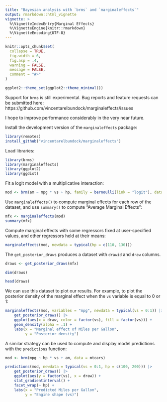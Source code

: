 ```yaml
---
title: "Bayesian analysis with `brms` and `marginaleffects`"
output: rmarkdown::html_vignette
vignette: >
  %\VignetteIndexEntry{Marginal Effects}
  %\VignetteEngine{knitr::rmarkdown}
  %\VignetteEncoding{UTF-8}
---
```


```r
knitr::opts_chunk$set(
  collapse = TRUE,
  fig.width = 6,
  fig.asp = .4,
  warning = FALSE,
  message = FALSE,
  comment = "#>"
)

ggplot2::theme_set(ggplot2::theme_minimal())
```

Support for `brms` is still experimental. Bug reports and feature requests can be submitted here: https://github.com/vincentarelbundock/marginaleffects/issues

I hope to improve performance considerably in the very near future.

Install the development version of the `marginaleffects` package:

```r
library(remotes)
install_github("vincentarelbundock/marginaleffects")
```

Load libraries:

```r
library(brms)
library(marginaleffects)
library(ggplot2)
library(ggdist)
```

Fit a logit model with a multiplicative interaction:

```r
mod <- brm(am ~ mpg * vs + hp, family = bernoulli(link = "logit"), data = mtcars)
```

Use `marginaleffects()` to compute marginal effects for each row of the dataset, and use `summary()` to compute "Average Marginal Effects": 

```r
mfx <- marginaleffects(mod)
summary(mfx)
```

Compute marginal effects with some regressors fixed at user-specified values, and other regressors held at their means:

```r
marginaleffects(mod, newdata = typical(hp = c(110, 130)))
```

The `get_posterior_draws` produces a dataset with `drawid` and `draw` columns.

```r
draws <- get_posterior_draws(mfx)

dim(draws)

head(draws)
```

We can use this dataset to plot our results. For example, to plot the posterior density of the marginal effect when the `vs` variable is equal to 0 or 1:

```r
marginaleffects(mod, variables = "mpg", newdata = typical(vs = 0:1)) |>
    get_posterior_draws() |>
    ggplot(aes(x = draw, color = factor(vs), fill = factor(vs))) +
    geom_density(alpha = .1) +
    labs(x = "Marginal effect of Miles per Gallon",
         y = "Posterior density")
```


A similar strategy can be used to compute and display model predictions with the `predictions` function:

```r
mod <- brm(mpg ~ hp * vs + am, data = mtcars)
```

```r
predictions(mod, newdata = typical(vs = 0:1, hp = c(100, 200))) |>
    get_posterior_draws() |>
    ggplot(aes(y = factor(vs), x = draw)) +
    stat_gradientinterval() +
    facet_wrap(~ hp) +
    labs(x = "Predicted Miles per Gallon",
         y = "Engine shape (vs)")
```
